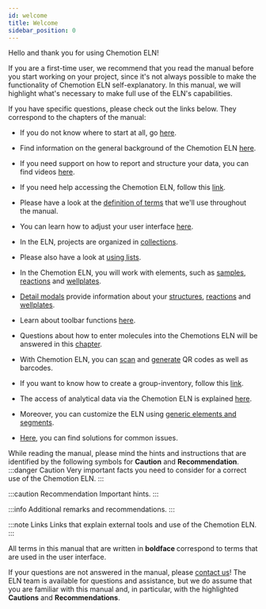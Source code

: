 ```yaml
---
id: welcome
title: Welcome
sidebar_position: 0
---
```


Hello and thank you for using Chemotion ELN!

If you are a first-time user, we recommend that you read the manual before you start working on your project,
since it's not always possible to make the functionality of Chemotion ELN self-explanatory.
In this manual, we will highlight what's necessary to make full use of the ELN's capabilities.

If you have specific questions, please check out the links below.
They correspond to the chapters of the manual:

- If you do not know where to start at all, go [here](firststeps).

- Find information on the general background of the Chemotion ELN [here](about).

- If you need support on how to report and structure your data, you can find videos [here](videos_eln).

- If you need help accessing the Chemotion ELN, follow this [link](browser).

- Please have a look at the [definition of terms](structure) that we'll use throughout the manual.

- You can learn how to adjust your user interface [here](adjusting_views).

- In the ELN, projects are organized in [collections](collections).

- Please also have a look at [using lists](lists_eln).

- In the Chemotion ELN, you will work with elements,
  such as [samples](samples), [reactions](reactions) and [wellplates](wellplates).

- [Detail modals](details_modal) provide information about your [structures](details_modal#details-modal-for-samples), [reactions](details_modal#details-modal-for-reactions) and [wellplates](details_modal#details-modal-for-wellplates).

- Learn about toolbar functions [here](toolbar_functions).

- Questions about how to enter molecules into the Chemotions ELN will be answered in this [chapter](ketcher).

- With Chemotion ELN, you can [scan](barcodes#scan-barcodeqr-code) and [generate](barcodes#generate-barcodeqr-code) QR codes as well as barcodes.

- If you want to know how to create a group-inventory, follow this [link](inventory).

- The access of analytical data via the Chemotion ELN is explained [here](analysis).

- Moreover, you can customize the ELN using [generic elements and segments](generic_config).

- [Here](problems), you can find solutions for common issues.

While reading the manual, please mind the hints and instructions that are identified by the following symbols for <b>Caution</b> and <b>Recommendation</b>.
:::danger Caution
Very important facts you need to consider for a correct use of the Chemotion ELN.
:::

:::caution Recommendation
Important hints.
:::

:::info
Additional remarks and recommendations.
:::

:::note Links
Links that explain external tools and use of the Chemotion ELN.
:::

All terms in this manual that are written in <b> boldface </b> correspond to terms that are used in the user interface.

If your questions are not answered in the manual, please [contact us](specific_contact)!
The ELN team is available for questions and assistance, but we do assume that you are familiar with this manual and,
in particular, with the highlighted <b>Cautions</b> and <b>Recommendations</b>.
